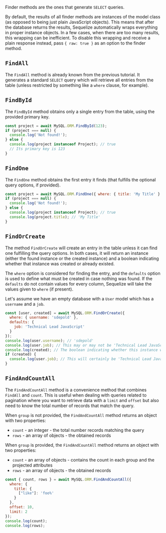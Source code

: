 Finder methods are the ones that generate `SELECT` queries.

By default, the results of all finder methods are instances of the model class (as opposed to being just plain JavaScript objects). This means that after the database returns the results, Sequelize automatically wraps everything in proper instance objects. In a few cases, when there are too many results, this wrapping can be inefficient. To disable this wrapping and receive a plain response instead, pass `{ raw: true }` as an option to the finder method.

## `FindAll`

The `FindAll` method is already known from the previous tutorial. It generates a standard `SELECT` query which will retrieve all entries from the table (unless restricted by something like a `where` clause, for example).

## `FindById`

The `FindById` method obtains only a single entry from the table, using the provided primary key.

```js
const project = await MySQL.ORM.FindById(123);
if (project === null) {
  console.log('Not found!');
} else {
  console.log(project instanceof Project); // true
  // Its primary key is 123
}
```

## `FindOne`

The `FindOne` method obtains the first entry it finds (that fulfills the optional query options, if provided).

```js
const project = await MySQL.ORM.FindOne({ where: { title: 'My Title' } });
if (project === null) {
  console.log('Not found!');
} else {
  console.log(project instanceof Project); // true
  console.log(project.title); // 'My Title'
}
```

## `FindOrCreate`

The method `FindOrCreate` will create an entry in the table unless it can find one fulfilling the query options. In both cases, it will return an instance (either the found instance or the created instance) and a boolean indicating whether that instance was created or already existed.

The `where` option is considered for finding the entry, and the `defaults` option is used to define what must be created in case nothing was found. If the `defaults` do not contain values for every column, Sequelize will take the values given to `where` (if present).

Let's assume we have an empty database with a `User` model which has a `username` and a `job`.

```js
const [user, created] = await MySQL.ORM.FindOrCreate({
  where: { username: 'sdepold' },
  defaults: {
    job: 'Technical Lead JavaScript'
  }
});
console.log(user.username); // 'sdepold'
console.log(user.job); // This may or may not be 'Technical Lead JavaScript'
console.log(created); // The boolean indicating whether this instance was just created
if (created) {
  console.log(user.job); // This will certainly be 'Technical Lead JavaScript'
}
```

## `FindAndCountAll`

The `FindAndCountAll` method is a convenience method that combines `FindAll` and `count`. This is useful when dealing with queries related to pagination where you want to retrieve data with a `limit` and `offset` but also need to know the total number of records that match the query.

When `group` is not provided, the `FindAndCountAll` method returns an object with two properties:

* `count` - an integer - the total number records matching the query
* `rows` - an array of objects - the obtained records

When `group` is provided, the `FindAndCountAll` method returns an object with two properties:

* `count` - an array of objects - contains the count in each group and the projected attributes
* `rows` - an array of objects - the obtained records

```js
const { count, rows } = await MySQL.ORM.FindAndCountAll({
  where: {
    title: {
      ["like"]: 'foo%'
    }
  },
  offset: 10,
  limit: 2
});
console.log(count);
console.log(rows);
```